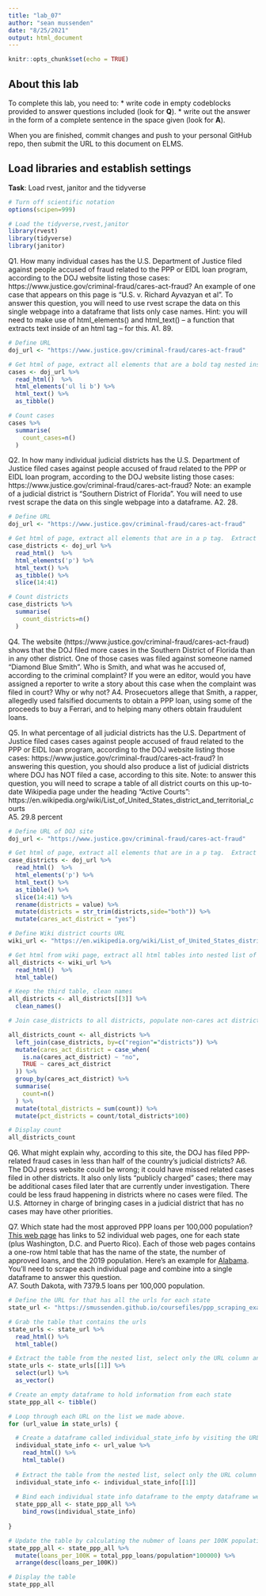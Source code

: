 ```yaml
---
title: "lab_07"
author: "sean mussenden"
date: "8/25/2021"
output: html_document
---
```


```r
knitr::opts_chunk$set(echo = TRUE)
```

## About this lab

To complete this lab, you need to:
* write code in empty codeblocks provided to answer questions included (look for **Q**).
* write out the answer in the form of a complete sentence in the space given (look for **A**).

When you are finished, commit changes and push to your personal GitHub repo, then submit the URL to this document on ELMS.

## Load libraries and establish settings
**Task**: Load rvest, janitor and the tidyverse
```r
# Turn off scientific notation
options(scipen=999)

# Load the tidyverse,rvest,janitor
library(rvest)
library(tidyverse)
library(janitor)
```


Q1. How many individual cases has the U.S. Department of Justice filed against people accused of fraud related to the PPP or EIDL loan program, according to the DOJ website listing those cases: https://www.justice.gov/criminal-fraud/cares-act-fraud?  An example of one case that appears on this page is "U.S. v. Richard Ayvazyan et al". To answer this question, you will need to use rvest scrape the data on this single webpage into a dataframe that lists only case names. Hint: you will need to make use of html_elements() and html_text() -- a function that extracts text inside of an html tag -- for this.
A1. 89.

```r
# Define URL
doj_url <- "https://www.justice.gov/criminal-fraud/cares-act-fraud"

# Get html of page, extract all elements that are a bold tag nested inside of an li tag nested inside a ul tag.  Extract the text, turn it into a dataframe, then count the number of rows.  
cases <- doj_url %>%
  read_html()  %>%
  html_elements('ul li b') %>%
  html_text() %>%
  as_tibble() 

# Count cases
cases %>%
  summarise(
    count_cases=n()
  )
```

Q2. In how many individual judicial districts has the U.S. Department of Justice filed cases against people accused of fraud related to the PPP or EIDL loan program, according to the DOJ website listing those cases: https://www.justice.gov/criminal-fraud/cares-act-fraud?  Note: an example of a judicial district is "Southern District of Florida". You will need to use rvest scrape the data on this single webpage into a dataframe.
A2. 28.

```r
# Define URL
doj_url <- "https://www.justice.gov/criminal-fraud/cares-act-fraud"

# Get html of page, extract all elements that are in a p tag.  Extract the text, turn it into a dataframe, keep only rows 14 and up, then count the number of rows.  
case_districts <- doj_url %>%
  read_html()  %>%
  html_elements('p') %>%
  html_text() %>%
  as_tibble() %>%
  slice(14:41) 

# Count districts
case_districts %>%
  summarise(
    count_districts=n()
  )
```

Q4. The website (https://www.justice.gov/criminal-fraud/cares-act-fraud) shows that the DOJ filed more cases in the Southern District of Florida than in any other district. One of those cases was filed against someone named "Diamond Blue Smith". Who is Smith, and what was he accused of, according to the criminal complaint? If you were an editor, would you have assigned a reporter to write a story about this case when the complaint was filed in court? Why or why not?
A4. Prosecuetors allege that Smith, a rapper, allegedly used falsified documents to obtain a PPP loan, using some of the proceeds to buy a Ferrari, and to helping many others obtain fraudulent loans.  

Q5. In what percentage of all judicial districts has the U.S. Department of Justice filed cases cases against people accused of fraud related to the PPP or EIDL loan program, according to the DOJ website listing those cases: https://www.justice.gov/criminal-fraud/cares-act-fraud? In answering this question, you should also produce a list of judicial districts where DOJ has NOT filed a case, according to this site.  Note: to answer this question, you will need to scrape a table of all district courts on this up-to-date Wikipedia page under the heading "Active Courts": https://en.wikipedia.org/wiki/List_of_United_States_district_and_territorial_courts  
A5. 29.8 percent


```r
# Define URL of DOJ site
doj_url <- "https://www.justice.gov/criminal-fraud/cares-act-fraud"

# Get html of page, extract all elements that are in a p tag.  Extract the text, turn it into a dataframe, keep only rows 14 and up, change name of value column to districts, clean whitespace that will prevent a proper join, create a column indicating that anything on this is a cares act district.
case_districts <- doj_url %>%
  read_html()  %>%
  html_elements('p') %>%
  html_text() %>%
  as_tibble() %>%
  slice(14:41) %>%
  rename(districts = value) %>%
  mutate(districts = str_trim(districts,side="both")) %>%
  mutate(cares_act_district = "yes")

# Define Wiki district courts URL
wiki_url <- "https://en.wikipedia.org/wiki/List_of_United_States_district_and_territorial_courts"

# Get html from wiki page, extract all html tables into nested list of dataframes
all_districts <- wiki_url %>%
  read_html()  %>%
  html_table() 

# Keep the third table, clean names
all_districts <- all_districts[[3]] %>%
  clean_names()

# Join case_districts to all districts, populate non-cares act districts with no, group and count by cares act district column, create a column with total districts, then calculate percentage. 

all_districts_count <- all_districts %>%
  left_join(case_districts, by=c("region"="districts")) %>%
  mutate(cares_act_district = case_when(
    is.na(cares_act_district) ~ "no",
    TRUE ~ cares_act_district
  )) %>%
  group_by(cares_act_district) %>%
  summarise(
    count=n()
  ) %>%
  mutate(total_districts = sum(count)) %>%
  mutate(pct_districts = count/total_districts*100)

# Display count
all_districts_count
```
Q6. What might explain why, according to this site, the DOJ has filed PPP-related fraud cases in less than half of the country's judicial districts? 
A6. The DOJ press website could be wrong; it could have missed related cases filed in other districts. It also only lists "publicly charged" cases; there may be additional cases filed later that are currently under investigation. There could be less fraud happening in districts where no cases were filed. The U.S. Attorney in charge of bringing cases in a judicial district that has no cases may have other priorities.  

Q7. Which state had the most approved PPP loans per 100,000 population? [This web page](https://smussenden.github.io/coursefiles/ppp_scraping_example/index.html) has links to 52 individual web pages, one for each state (plus Washington, D.C. and Puerto Rico). Each of those web pages contains a one-row html table that has the name of the state, the number of approved loans, and the 2019 population. Here's an example for [Alabama](https://smussenden.github.io/coursefiles/ppp_scraping_example/states/alabama.html). You'll need to scrape each individual page and combine into a single dataframe to answer this question.  
A7. South Dakota, with 7379.5 loans per 100,000 population.
```r

# Define the URL for that has all the urls for each state
state_url <- "https://smussenden.github.io/coursefiles/ppp_scraping_example/index.html"

# Grab the table that contains the urls
state_urls <- state_url %>%
  read_html() %>%
  html_table()

# Extract the table from the nested list, select only the URL column and turn it into a proper list. 
state_urls <- state_urls[[1]] %>%
  select(url) %>%
  as_vector()

# Create an empty dataframe to hold information from each state
state_ppp_all <- tibble()

# Loop through each URL on the list we made above.
for (url_value in state_urls) {

  # Create a dataframe called individual_state_info by visiting the URL for a state, read in the html, and extract the table as a nested list. 
  individual_state_info <- url_value %>%
    read_html() %>%
    html_table()
  
  # Extract the table from the nested list, select only the URL column and turn it into a proper list. 
  individual_state_info <- individual_state_info[[1]]
  
  # Bind each individual state info dataframe to the empty dataframe we created above
  state_ppp_all <- state_ppp_all %>%
    bind_rows(individual_state_info)
  
}

# Update the table by calculating the nubmer of loans per 100K population
state_ppp_all <- state_ppp_all %>%
  mutate(loans_per_100K = total_ppp_loans/population*100000) %>%
  arrange(desc(loans_per_100K))

# Display the table
state_ppp_all

```
